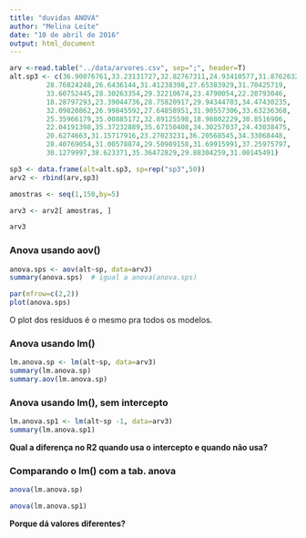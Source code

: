 ```yaml
---
title: "duvidas ANOVA"
author: "Melina Leite"
date: "10 de abril de 2016"
output: html_document
---
```

```r
arv <-read.table("../data/arvores.csv", sep=";", header=T)
alt.sp3 <- c(36.90076761,33.23131727,32.82767311,24.93410577,31.87626329,
         28.76824248,26.6436144,31.41238398,27.65383929,31.70425719,
         33.60752445,28.30263354,29.32210674,23.4790054,22.20793046,
         18.28797293,23.39044736,28.75820917,29.94344703,34.47430235,
         32.09820862,26.99845592,27.64858951,31.90557306,33.63236368,
         25.35966179,35.00885172,32.89125598,18.98802229,30.8516906,
         22.04191398,35.37232889,35.67150408,34.30257037,24.43038475,
         20.6274663,31.15717916,23.27023231,36.20568545,34.33068448,
         28.40769054,31.00578874,29.50989158,31.69915991,37.25975797,
         30.1279997,38.623371,35.36472829,29.88304259,31.00145491)

sp3 <- data.frame(alt=alt.sp3, sp=rep("sp3",50))
arv2 <- rbind(arv,sp3)

amostras <- seq(1,150,by=5)

arv3 <- arv2[ amostras, ]
```
```r
arv3
```

### Anova usando aov()
```r
anova.sps <- aov(alt~sp, data=arv3)
summary(anova.sps)  # igual a anova(anova.sps)
```

```r
par(mfrow=c(2,2))
plot(anova.sps)
```
O plot dos resíduos é o mesmo pra todos os modelos. 

### Anova usando lm()
```r
lm.anova.sp <- lm(alt~sp, data=arv3)
summary(lm.anova.sp)
summary.aov(lm.anova.sp)
```


### Anova usando lm(), sem intercepto
```r
lm.anova.sp1 <- lm(alt~sp -1, data=arv3)
summary(lm.anova.sp1)
```

**Qual a diferença no R2 quando usa o intercepto e quando não usa?**


### Comparando o lm() com a tab. anova
```r
anova(lm.anova.sp)
```

```r
anova(lm.anova.sp1)
```

**Porque dá valores diferentes?**
